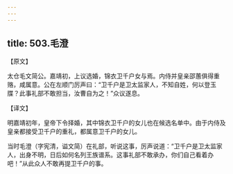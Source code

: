```yaml
---
---
---
```

title: 503.毛澄
---



【原文】

太仓毛文简公。嘉靖初，上议选婚，锦衣卫千户女与焉。内侍并皇亲邵蕙俱得重赂，咸属意。公在左顺门厉声曰：“卫千户是卫太监家人，不知自姓，何以登玉牒？此事礼部不敢担当，汝曹自为之！”众议遂息。

【译文】

明嘉靖初年，皇帝下令择婚，其中锦衣卫千户的女儿也在候选名单中。由于内侍及皇亲都接受卫千户的重礼，都属意卫千户的女儿。

当时毛澄（字宪清，谥文简）在礼部，听说这事，厉声说道：“卫千户是卫太监家人，出身不明，日后如何名列王族谱系。这事礼部不敢承办，你们自己看着办吧！”从此众人不敢再提卫千户的事。